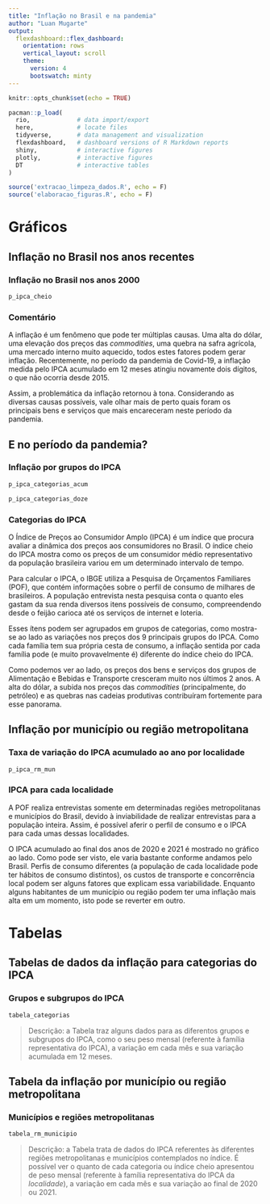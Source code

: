 ```yaml
---
title: "Inflação no Brasil e na pandemia"
author: "Luan Mugarte"
output:
  flexdashboard::flex_dashboard:
    orientation: rows
    vertical_layout: scroll
    theme: 
      version: 4
      bootswatch: minty
---
```


```r
knitr::opts_chunk$set(echo = TRUE)
```

```r
pacman::p_load(
  rio,             # data import/export     
  here,            # locate files
  tidyverse,       # data management and visualization
  flexdashboard,   # dashboard versions of R Markdown reports
  shiny,           # interactive figures
  plotly,          # interactive figures
  DT               # interactive tables
)
```

```r
source('extracao_limpeza_dados.R', echo = F)
source('elaboracao_figuras.R', echo = F)
```

# Gráficos {data-icon="fa-signal"}

## Inflação no Brasil nos anos recentes

### Inflação no Brasil nos anos 2000 {data-width=900}
```r
p_ipca_cheio
```

### Comentário 

A inflação é um fenômeno que pode ter múltiplas causas. Uma alta do dólar, uma elevação dos preços das *commodities*, uma quebra na safra agrícola, uma mercado interno muito aquecido, todos estes fatores podem gerar inflação. Recentemente, no período da pandemia de Covid-19, a inflação medida pelo IPCA acumulado em 12 meses atingiu novamente dois dígitos, o que não ocorria desde 2015. 

Assim, a problemática da inflação retornou à tona. Considerando as diversas causas possíveis, vale olhar mais de perto quais foram os principais bens e serviços que mais encareceram neste período da pandemia.

## E no período da pandemia?

### Inflação por grupos do IPCA {data-width=800} 

```r
p_ipca_categorias_acum

p_ipca_categorias_doze
```

### Categorias do IPCA

O Índice de Preços ao Consumidor Amplo (IPCA) é um índice que procura avaliar a dinâmica dos preços aos consumidores no Brasil. O índice cheio do IPCA mostra como os preços de um consumidor médio representativo da população brasileira variou em um determinado intervalo de tempo.

Para calcular o IPCA, o IBGE utiliza a Pesquisa de Orçamentos Familiares (POF), que contém informações sobre o perfil de consumo de milhares de brasileiros. A população entrevista nesta pesquisa conta o quanto eles gastam da sua renda diversos itens possíveis de consumo, compreendendo desde o feijão carioca até os serviços de internet e loteria.

Esses ítens podem ser agrupados em grupos de categorias, como mostra-se ao lado as variações nos preços dos 9 principais grupos do IPCA. Como cada família tem sua própria cesta de consumo, a inflação sentida por cada família pode (e muito provavelmente é) diferente do índice cheio do IPCA.

Como podemos ver ao lado, os preços dos bens e serviços dos grupos de Alimentação e Bebidas e Transporte cresceram muito nos últimos 2 anos. A alta do dólar, a subida nos preços das *commodities* (principalmente, do petróleo) e as quebras nas cadeias produtivas contribuíram fortemente para esse panorama.

## Inflação por município ou região metropolitana

### Taxa de variação do IPCA acumulado ao ano por localidade {data-width=1000}
```r
p_ipca_rm_mun
```

### IPCA para cada localidade
A POF realiza entrevistas somente em determinadas regiões metropolitanas e municípios do Brasil, devido à inviabilidade de realizar entrevistas para a população inteira. Assim, é possível aferir o perfil de consumo e o IPCA para cada umas dessas localidades.

O IPCA acumulado ao final dos anos de 2020 e 2021 é mostrado no gráfico ao lado. Como pode ser visto, ele varia bastante conforme andamos pelo Brasil. Perfis de consumo diferentes (a população de cada localidade pode ter hábitos de consumo distintos), os custos de transporte e concorrência local podem ser alguns fatores que explicam essa variabilidade. Enquanto alguns habitantes de um município ou região podem ter uma inflação mais alta em um momento, isto pode se reverter em outro.


# Tabelas {data-icon="fa-table"}

## Tabelas de dados da inflação para categorias do IPCA

### Grupos e subgrupos do IPCA {data-width=700}
```r
tabela_categorias
```

> Descrição: a Tabela traz alguns dados para as diferentos grupos e subgrupos do IPCA, como o seu peso mensal (referente à família representativa do IPCA), a variação em cada mês e sua variação acumulada em 12 meses.


## Tabela da inflação por município ou região metropolitana

### Municípios e regiões metropolitanas {data-width=700}
```r
tabela_rm_municipio
```

> Descrição: a Tabela trata de dados do IPCA referentes às diferentes regiões metropolitanas e municípios contemplados no índice. É possível ver o quanto de cada categoria ou índice cheio apresentou de peso mensal (referente à família representativa do IPCA da *localidade*), a variação em cada mês e sua variação ao final de 2020 ou 2021.
